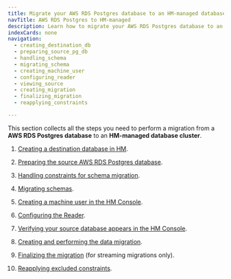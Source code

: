 ```yaml
---
title: Migrate your AWS RDS Postgres database to an HM-managed database
navTitle: AWS RDS Postgres to HM-managed
description: Learn how to migrate your AWS RDS Postgres database to an HM-managed database.
indexCards: none
navigation: 
  - creating_destination_db
  - preparing_source_pg_db
  - handling_schema
  - migrating_schema
  - creating_machine_user
  - configuring_reader
  - viewing_source
  - creating_migration
  - finalizing_migration
  - reapplying_constraints

---
```


This section collects all the steps you need to perform a migration from a **AWS RDS Postgres database** to an **HM-managed database cluster**.

1.  [Creating a destination database in HM](creating_destination_db).

1.  [Preparing the source AWS RDS Postgres database](preparing_source_pg_db). 

1.  [Handling constraints for schema migration](handling_schema). 

1.  [Migrating schemas](migrating_schema). 

1.  [Creating a machine user in the HM Console](creating_machine_user). 

1.  [Configuring the Reader](configuring_reader). 

1.  [Verifying your source database appears in the HM Console](viewing_source).

1.  [Creating and performing the data migration](creating_migration). 

1.  [Finalizing the migration](finalizing_migration) (for streaming migrations only).

1.  [Reapplying excluded constraints](reapplying_constraints). 

